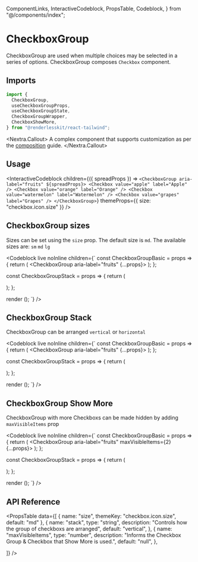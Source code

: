   ComponentLinks,
  InteractiveCodeblock,
  PropsTable,
  Codeblock,
} from "@/components/index";

# CheckboxGroup

CheckboxGroup are used when multiple choices may be selected in a series of
options. CheckboxGroup composes `Checkbox` component.

<ComponentLinks
  github="checkbox-group"
  theme="checkbox"
  story="forms-checkboxgroup"
/>

## Imports

```js
import {
  CheckboxGroup,
  useCheckboxGroupProps,
  useCheckboxGroupState,
  CheckboxGroupWrapper,
  CheckboxShowMore,
} from "@renderlesskit/react-tailwind";
```

<Nextra.Callout>
  A complex component that supports customization as per the
  [composition](/docs/composition) guide.
</Nextra.Callout>

## Usage

<InteractiveCodeblock
  children={({ spreadProps }) => `
<CheckboxGroup aria-label="fruits" ${spreadProps}>
  <Checkbox value="apple" label="Apple" />
  <Checkbox value="orange" label="Orange" />
  <Checkbox value="watermelon" label="Watermelon" />
  <Checkbox value="grapes" label="Grapes" />
</CheckboxGroup>
`}
  themeProps={{ size: "checkbox.icon.size" }}
/>

## CheckboxGroup sizes

Sizes can be set using the `size` prop. The default size is `md`. The available
sizes are: `sm` `md` `lg`

<Codeblock
  live
  noInline
  children={`
const CheckboxGroupBasic = props => {
  return (
    <CheckboxGroup aria-label="fruits" {...props}>
      <Checkbox value="apple" label="Apple" />
      <Checkbox value="orange" label="Orange" />
      <Checkbox value="watermelon" label="Watermelon" />
      <Checkbox value="grapes" label="Grapes" />
    </CheckboxGroup>
  );
};

const CheckboxGroupStack = props => { return (

<div className="flex space-x-2">
  <CheckboxGroupBasic size="sm" />
  <CheckboxGroupBasic size="md" />
  <CheckboxGroupBasic size="lg" />
</div>
); };

render (<CheckboxGroupStack/>); `} />

## CheckboxGroup Stack

CheckboxGroup can be arranged `vertical` or `horizontal`

<Codeblock
  live
  noInline
  children={`
const CheckboxGroupBasic = props => {
  return (
    <CheckboxGroup aria-label="fruits" {...props}>
      <Checkbox value="apple" label="Apple" />
      <Checkbox value="orange" label="Orange" />
      <Checkbox value="watermelon" label="Watermelon" />
      <Checkbox value="grapes" label="Grapes" />
    </CheckboxGroup>
  );
};

const CheckboxGroupStack = props => { return (

<div className="flex flex-col space-y-2">
  <CheckboxGroupBasic size="md" stack="vertical" />
  <CheckboxGroupBasic size="md" stack="horizontal" />
</div>
); };

render (<CheckboxGroupStack/>); `} />

## CheckboxGroup Show More

CheckboxGroup with more Checkboxs can be made hidden by adding `maxVisibleItems`
prop

<Codeblock
  live
  noInline
  children={`
const CheckboxGroupBasic = props => {
  return (
    <CheckboxGroup aria-label="fruits" maxVisibleItems={2} {...props}>
      <Checkbox value="apple" label="Apple" />
      <Checkbox value="orange" label="Orange" />
      <Checkbox value="watermelon" label="Watermelon" />
      <Checkbox value="grapes" label="Grapes" />
    </CheckboxGroup>
  );
};

const CheckboxGroupStack = props => { return (

<div className="flex flex-col space-y-2">
  <CheckboxGroupBasic size="md" stack="vertical" className="w-32" />
  <CheckboxGroupBasic size="md" stack="horizontal" />
</div>
); };

render (<CheckboxGroupStack/>); `} />

## API Reference

<PropsTable
  data={[
    { name: "size", themeKey: "checkbox.icon.size", default: "md" },
    {
      name: "stack",
      type: "string",
      description: "Controls how the group of checkboxs are arranged",
      default: "vertical",
    },
    {
      name: "maxVisibleItems",
      type: "number",
      description: "Informs the Checkbox Group & Checkbox that Show More is used.",
      default: "null",
    },

]} />
